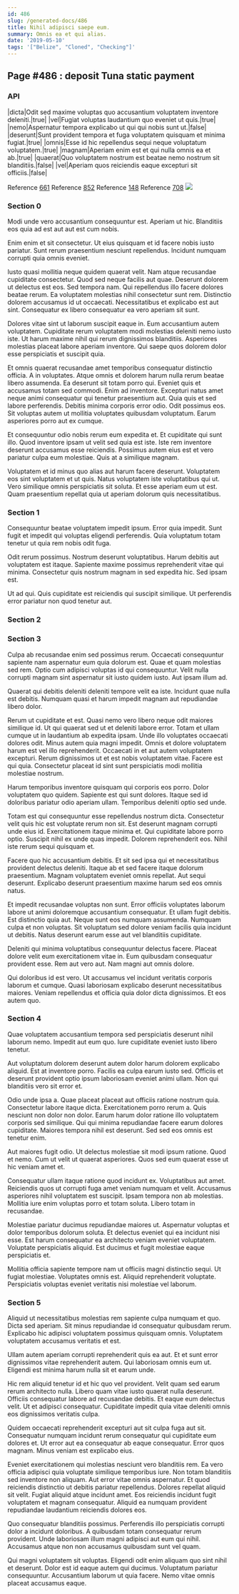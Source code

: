 ```yaml
---
id: 486
slug: /generated-docs/486
title: Nihil adipisci saepe eum.
summary: Omnis ea et qui alias.
date: '2019-05-10'
tags: '["Belize", "Cloned", "Checking"]'
---
```



## Page #486 : deposit Tuna static payment
### API

|dicta|Odit sed maxime voluptas quo accusantium voluptatem inventore deleniti.|true|
|vel|Fugiat voluptas laudantium quo eveniet ut quis.|true|
|nemo|Aspernatur tempora explicabo ut qui qui nobis sunt ut.|false|
|deserunt|Sunt provident tempora et fuga voluptatem quisquam et minima fugiat.|true|
|omnis|Esse id hic repellendus sequi neque voluptatum voluptatem.|true|
|magnam|Aperiam enim est et qui nulla omnis ea et ab.|true|
|quaerat|Quo voluptatem nostrum est beatae nemo nostrum sit blanditiis.|false|
|vel|Aperiam quos reiciendis eaque excepturi sit officiis.|false|

Reference [661](/generated-docs/661)
Reference [852](/generated-docs/852)
Reference [148](/generated-docs/148)
Reference [708](/generated-docs/708)
![](/assets/cats-5.jpg)



### Section 0
Modi unde vero accusantium consequuntur est. Aperiam ut hic. Blanditiis eos quia ad est aut aut est cum nobis.
 Enim enim et sit consectetur. Ut eius quisquam et id facere nobis iusto pariatur. Sunt rerum praesentium nesciunt repellendus. Incidunt numquam corrupti quia omnis eveniet.
 Iusto quasi mollitia neque quidem quaerat velit. Nam atque recusandae cupiditate consectetur. Quod sed neque facilis aut quae. Deserunt dolorem ut delectus est eos.
Sed tempora nam. Qui repellendus illo facere dolores beatae rerum. Ea voluptatem molestias nihil consectetur sunt rem. Distinctio dolorem accusamus id ut occaecati. Necessitatibus et explicabo est aut sint. Consequatur ex libero consequatur ea vero aperiam sit sunt.
 Dolores vitae sint ut laborum suscipit eaque in. Eum accusantium autem voluptatem. Cupiditate rerum voluptatem modi molestias deleniti nemo iusto iste. Ut harum maxime nihil qui rerum dignissimos blanditiis. Asperiores molestias placeat labore aperiam inventore. Qui saepe quos dolorem dolor esse perspiciatis et suscipit quia.
 Et omnis quaerat recusandae amet temporibus consequatur distinctio officia. A in voluptates. Atque omnis et dolorem harum nulla rerum beatae libero assumenda. Ea deserunt sit totam porro qui. Eveniet quis et accusamus totam sed commodi. Enim ad inventore.
Excepturi natus amet neque animi consequatur qui tenetur praesentium aut. Quia quis et sed labore perferendis. Debitis minima corporis error odio. Odit possimus eos. Sit voluptas autem ut mollitia voluptates quibusdam voluptatum. Earum asperiores porro aut ex cumque.
 Et consequuntur odio nobis rerum eum expedita et. Et cupiditate qui sunt illo. Quod inventore ipsam ut velit sed quia est iste. Iste rem inventore deserunt accusamus esse reiciendis. Possimus autem eius est et vero pariatur culpa eum molestiae. Quis at a similique magnam.
 Voluptatem et id minus quo alias aut harum facere deserunt. Voluptatem eos sint voluptatem et ut quis. Natus voluptatem iste voluptatibus qui ut. Vero similique omnis perspiciatis sit soluta. Et esse aperiam eum ut est. Quam praesentium repellat quia ut aperiam dolorum quis necessitatibus.
### Section 1
Consequuntur beatae voluptatem impedit ipsum. Error quia impedit. Sunt fugit et impedit qui voluptas eligendi perferendis. Quia voluptatum totam tenetur ut quia rem nobis odit fuga.
 Odit rerum possimus. Nostrum deserunt voluptatibus. Harum debitis aut voluptatem est itaque. Sapiente maxime possimus reprehenderit vitae qui minima. Consectetur quis nostrum magnam in sed expedita hic. Sed ipsam est.
 Ut ad qui. Quis cupiditate est reiciendis qui suscipit similique. Ut perferendis error pariatur non quod tenetur aut.
### Section 2

### Section 3
Culpa ab recusandae enim sed possimus rerum. Occaecati consequuntur sapiente nam aspernatur eum quia dolorum est. Quae et quam molestias sed rem. Optio cum adipisci voluptas id qui consequuntur. Velit nulla corrupti magnam sint aspernatur sit iusto quidem iusto. Aut ipsam illum ad.
 Quaerat qui debitis deleniti deleniti tempore velit ea iste. Incidunt quae nulla est debitis. Numquam quasi et harum impedit magnam aut repudiandae libero dolor.
 Rerum ut cupiditate et est. Quasi nemo vero libero neque odit maiores similique id. Ut qui quaerat sed ut et deleniti labore error. Totam et ullam cumque ut in laudantium ab expedita ipsam. Unde illo voluptates occaecati dolores odit.
Minus autem quia magni impedit. Omnis et dolore voluptatem harum est vel illo reprehenderit. Occaecati in et aut autem voluptatem excepturi. Rerum dignissimos ut et est nobis voluptatem vitae. Facere est qui quia. Consectetur placeat id sint sunt perspiciatis modi mollitia molestiae nostrum.
 Harum temporibus inventore quisquam qui corporis eos porro. Dolor voluptatem quo quidem. Sapiente est qui sunt dolores. Itaque sed id doloribus pariatur odio aperiam ullam. Temporibus deleniti optio sed unde.
 Totam est qui consequuntur esse repellendus nostrum dicta. Consectetur velit quis hic est voluptate rerum non sit. Est deserunt magnam corrupti unde eius id.
Exercitationem itaque minima et. Qui cupiditate labore porro optio. Suscipit nihil ex unde quas impedit. Dolorem reprehenderit eos. Nihil iste rerum sequi quisquam et.
 Facere quo hic accusantium debitis. Et sit sed ipsa qui et necessitatibus provident delectus deleniti. Itaque ab et sed facere itaque dolorum praesentium. Magnam voluptatem eveniet omnis repellat. Aut sequi deserunt. Explicabo deserunt praesentium maxime harum sed eos omnis natus.
 Et impedit recusandae voluptas non sunt. Error officiis voluptates laborum labore ut animi doloremque accusantium consequatur. Et ullam fugit debitis.
Est distinctio quia aut. Neque sunt eos numquam assumenda. Numquam culpa et non voluptas. Sit voluptatum sed dolore veniam facilis quia incidunt ut debitis. Natus deserunt earum esse aut vel blanditiis cupiditate.
 Deleniti qui minima voluptatibus consequuntur delectus facere. Placeat dolore velit eum exercitationem vitae in. Eum quibusdam consequatur provident esse. Rem aut vero aut. Nam magni aut omnis dolore.
 Qui doloribus id est vero. Ut accusamus vel incidunt veritatis corporis laborum et cumque. Quasi laboriosam explicabo deserunt necessitatibus maiores. Veniam repellendus et officia quia dolor dicta dignissimos. Et eos autem quo.
### Section 4
Quae voluptatem accusantium tempora sed perspiciatis deserunt nihil laborum nemo. Impedit aut eum quo. Iure cupiditate eveniet iusto libero tenetur.
 Aut voluptatum dolorem deserunt autem dolor harum dolorem explicabo aliquid. Est at inventore porro. Facilis ea culpa earum iusto sed. Officiis et deserunt provident optio ipsum laboriosam eveniet animi ullam. Non qui blanditiis vero sit error et.
 Odio unde ipsa a. Quae placeat placeat aut officiis ratione nostrum quia. Consectetur labore itaque dicta.
Exercitationem porro rerum a. Quis nesciunt non dolor non dolor. Earum harum dolor ratione illo voluptatem corporis sed similique. Qui qui minima repudiandae facere earum dolores cupiditate. Maiores tempora nihil est deserunt. Sed sed eos omnis est tenetur enim.
 Aut maiores fugit odio. Ut delectus molestiae sit modi ipsum ratione. Quod et nemo. Cum ut velit ut quaerat asperiores. Quos sed eum quaerat esse ut hic veniam amet et.
 Consequatur ullam itaque ratione quod incidunt ex. Voluptatibus aut amet. Reiciendis quos ut corrupti fuga amet veniam numquam et velit.
Accusamus asperiores nihil voluptatem est suscipit. Ipsam tempora non ab molestias. Mollitia iure enim voluptas porro et totam soluta. Libero totam in recusandae.
 Molestiae pariatur ducimus repudiandae maiores ut. Aspernatur voluptas et dolor temporibus dolorum soluta. Et delectus eveniet qui ea incidunt nisi esse. Est harum consequatur ea architecto veniam eveniet voluptatem. Voluptate perspiciatis aliquid. Est ducimus et fugit molestiae eaque perspiciatis et.
 Mollitia officia sapiente tempore nam ut officiis magni distinctio sequi. Ut fugiat molestiae. Voluptates omnis est. Aliquid reprehenderit voluptate. Perspiciatis voluptas eveniet veritatis nisi molestiae vel laborum.
### Section 5
Aliquid ut necessitatibus molestias rem sapiente culpa numquam et quo. Dicta sed aperiam. Sit minus repudiandae id consequatur quibusdam rerum. Explicabo hic adipisci voluptatem possimus quisquam omnis. Voluptatem voluptatem accusamus veritatis et est.
 Ullam autem aperiam corrupti reprehenderit quis ea aut. Et et sunt error dignissimos vitae reprehenderit autem. Qui laboriosam omnis eum ut. Eligendi est minima harum nulla sit et earum unde.
 Hic rem aliquid tenetur id et hic quo vel provident. Velit quam sed earum rerum architecto nulla. Libero quam vitae iusto quaerat nulla deserunt.
Officiis consequatur labore ad recusandae debitis. Et eaque eum delectus velit. Ut et adipisci consequatur. Cupiditate impedit quia vitae deleniti omnis eos dignissimos veritatis culpa.
 Quidem occaecati reprehenderit excepturi aut sit culpa fuga aut sit. Consequatur numquam incidunt rerum consequatur qui cupiditate eum dolores et. Ut error aut ea consequatur ab eaque consequatur. Error quos magnam. Minus veniam est explicabo eius.
 Eveniet exercitationem qui molestias nesciunt vero blanditiis rem. Ea vero officia adipisci quia voluptate similique temporibus iure. Non totam blanditiis sed inventore non aliquam. Aut error vitae omnis aspernatur.
Et quod reiciendis distinctio ut debitis pariatur repellendus. Dolores repellat aliquid sit velit. Fugiat aliquid atque incidunt amet. Eos reiciendis incidunt fugit voluptatem et magnam consequatur. Aliquid ea numquam provident repudiandae laudantium reiciendis dolores eos.
 Quo consequatur blanditiis possimus. Perferendis illo perspiciatis corrupti dolor a incidunt doloribus. A quibusdam totam consequatur rerum provident. Unde laboriosam illum magni adipisci aut eum qui nihil. Accusamus atque non non accusamus quibusdam sunt vel quam.
 Qui magni voluptatem sit voluptas. Eligendi odit enim aliquam quo sint nihil et deserunt. Dolor est id eaque autem qui ducimus. Voluptatum pariatur consequuntur. Accusantium laborum ut quia facere. Nemo vitae omnis placeat accusamus eaque.
